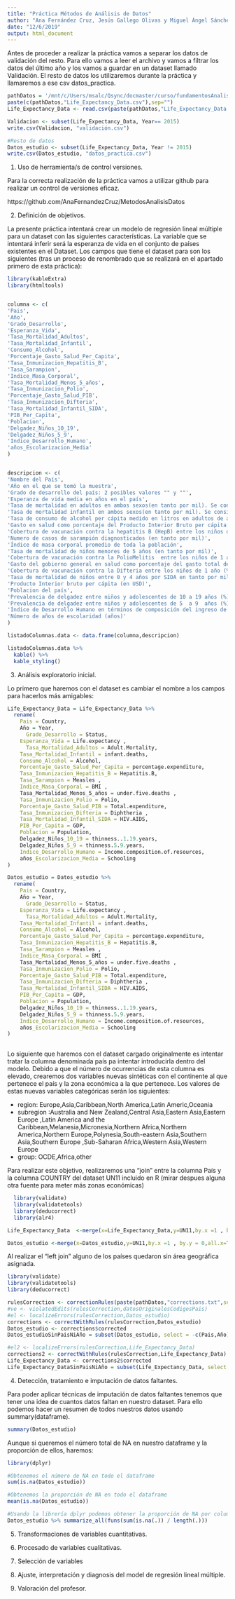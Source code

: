 ```yaml
---
title: "Práctica Métodos de Análisis de Datos"
author: "Ana Fernández Cruz, Jesús Gallego Olivas y Miguel Ángel Sánchez Alcázar"
date: "12/6/2019"
output: html_document
---
```



Antes de proceder a realizar la práctica vamos a separar los datos de validación del resto. Para ello vamos a leer el archivo y vamos a filtrar los datos del último año y los vamos a guardar en un dataset llamado Validación. El resto de datos los utilizaremos durante la práctica y llamaremos a ese csv datos_practica.
```r

pathDatos = '/mnt/c/Users/msalc/Qsync/docmaster/curso/fundamentosAnalisisDatos/practicaModelado/MetodosAnalisisDatos/'
paste(c(pathDatos,"Life_Expectancy_Data.csv"),sep="")
Life_Expectancy_Data <- read.csv(paste(pathDatos,"Life_Expectancy_Data.csv",sep=""))

Validacion <- subset(Life_Expectancy_Data, Year== 2015)
write.csv(Validacion, "validación.csv")

#Resto de datos
Datos_estudio <- subset(Life_Expectancy_Data, Year != 2015)
write.csv(Datos_estudio, "datos_practica.csv")
```

1. Uso de herramienta/s de control versiones.

Para la correcta realización de la práctica vamos a utilizar github para realizar un control de versiones eficaz.

https://github.com/AnaFernandezCruz/MetodosAnalisisDatos

2. Definición de objetivos.

  La presente práctica intentará crear un modelo de regresión lineal múltiple para un dataset con las siguientes características. La variable que se intentará inferir será la esperanza de vida en el conjunto de países existentes en el Dataset. Los campos que tiene el dataset para son los siguientes (tras un proceso de renombrado que se realizará en el apartado primero de esta práctica):
  
```r

library(kableExtra)
library(htmltools)


columna <- c(
'Pais',
'Año',
'Grado_Desarrollo',
'Esperanza_Vida',
'Tasa_Mortalidad_Adultos',
'Tasa_Mortalidad_Infantil',
'Consumo_Alcohol',
'Porcentaje_Gasto_Salud_Per_Capita',
'Tasa_Inmunizacion_Hepatitis_B',
'Tasa_Sarampion',
'Indice_Masa_Corporal',
'Tasa_Mortalidad_Menos_5_años',
'Tasa_Inmunizacion_Polio',
'Porcentaje_Gasto_Salud_PIB',
'Tasa_Inmunizacion_Difteria',
'Tasa_Mortalidad_Infantil_SIDA',
'PIB_Per_Capita',
'Poblacion',
'Delgadez_Niños_10_19',
'Delgadez_Niños_5_9',
'Indice_Desarrollo_Humano',
'años_Escolarizacion_Media'
)


descripcion <- c(
'Nombre del País',
'Año en el que se tomó la muestra',
'Grado de desarrollo del país: 2 posibles valores "" y ""',
'Esperanza de vida media en años en el país',
'Tasa de mortalidad en adultos en ambos sexos(en tanto por mil). Se considera adulto a todo aquel individio entre 15 y 60 años',
'Tasa de mortalidad infantil en ambos sexos(en tanto por mil). Se considera niño a todo aquel que no es adulto',
'Tasa de consumo de alcohol per cápita medido en litros en adultos de ambos sexos',
'Gasto en salud como porcentaje del Producto Interior Bruto per cápita (%)',
'Cobertura de vacunación contra la hepatitis B (HepB) entre los niños de 1 año (%)',
'Numero de casos de sarampión diagnosticados (en tanto por mil)',
'Índice de masa corporal promedio de toda la población',
'Tasa de mortalidad de niños menores de 5 años (en tanto por mil)',
'Cobertura de vacunación contra la PolioMelitis  entre los niños de 1 año (%)',
'Gasto del gobierno general en salud como porcentaje del gasto total del gobierno (%)',
'Cobertura de vacunación contra la Difteria entre los niños de 1 año (%)',
'Tasa de mortalidad de niños entre 0 y 4 años por SIDA en tanto por mil',
'Producto Interior bruto per cápita (en USD)',
'Poblacion del país',
'Prevalencia de delgadez entre niños y adolescentes de 10 a 19 años (%)',
'Prevalencia de delgadez entre niños y adolescentes de 5  a 9  años (%)',
'Índice de Desarrollo Humano en términos de composición del ingreso de los recursos (índice que varía de 0 a 1)',
'Número de años de escolaridad (años)'
)

listadoColumnas.data <- data.frame(columna,descripcion)

listadoColumnas.data %>%
  kable() %>%
  kable_styling()

```
  
  

3. Análisis exploratorio inicial.

  Lo primero que haremos con el dataset es cambiar el nombre a los campos para hacerlos más amigables:
  
```r

Life_Expectancy_Data = Life_Expectancy_Data %>% 
  rename(
    Pais = Country,
    Año = Year,
	  Grado_Desarrollo = Status,
    Esperanza_Vida = Life.expectancy ,
	  Tasa_Mortalidad_Adultos = Adult.Mortality,
	Tasa_Mortalidad_Infantil = infant.deaths,
	Consumo_Alcohol = Alcohol,
	Porcentaje_Gasto_Salud_Per_Capita = percentage.expenditure,
	Tasa_Inmunizacion_Hepatitis_B = Hepatitis.B,
	Tasa_Sarampion = Measles , 
	Indice_Masa_Corporal = BMI ,
	Tasa_Mortalidad_Menos_5_años = under.five.deaths ,
	Tasa_Inmunizacion_Polio = Polio,
	Porcentaje_Gasto_Salud_PIB = Total.expenditure,
	Tasa_Inmunizacion_Difteria = Diphtheria , 
	Tasa_Mortalidad_Infantil_SIDA = HIV.AIDS,
	PIB_Per_Capita = GDP,
	Poblacion = Population,
	Delgadez_Niños_10_19 = thinness..1.19.years,
	Delgadez_Niños_5_9 = thinness.5.9.years,
	Indice_Desarrollo_Humano = Income.composition.of.resources,
	años_Escolarizacion_Media = Schooling
)

Datos_estudio = Datos_estudio %>% 
  rename(
    Pais = Country,
    Año = Year,
	  Grado_Desarrollo = Status,
    Esperanza_Vida = Life.expectancy ,
	  Tasa_Mortalidad_Adultos = Adult.Mortality,
	Tasa_Mortalidad_Infantil = infant.deaths,
	Consumo_Alcohol = Alcohol,
	Porcentaje_Gasto_Salud_Per_Capita = percentage.expenditure,
	Tasa_Inmunizacion_Hepatitis_B = Hepatitis.B,
	Tasa_Sarampion = Measles , 
	Indice_Masa_Corporal = BMI ,
	Tasa_Mortalidad_Menos_5_años = under.five.deaths ,
	Tasa_Inmunizacion_Polio = Polio,
	Porcentaje_Gasto_Salud_PIB = Total.expenditure,
	Tasa_Inmunizacion_Difteria = Diphtheria , 
	Tasa_Mortalidad_Infantil_SIDA = HIV.AIDS,
	PIB_Per_Capita = GDP,
	Poblacion = Population,
	Delgadez_Niños_10_19 = thinness..1.19.years,
	Delgadez_Niños_5_9 = thinness.5.9.years,
	Indice_Desarrollo_Humano = Income.composition.of.resources,
	años_Escolarizacion_Media = Schooling
)
  
```
  


  Lo siguiente que haremos con el dataset cargado originalmente es intentar tratar la columna denominada país pa intentar introducirla dentro del modelo. Debido a que el número de ocurrencias de esta columna es elevado, crearemos dos variables nuevas sintéticas con el continente al que pertenece el país y la zona económica a la que pertenece.  Los valores de estas nuevas variables categóricas serán los siguientes:
  
  * region: Europe,Asia,Caribbean,North America,Latin Americ,Oceania
  * subregion :Australia and New Zealand,Central Asia,Eastern Asia,Eastern Europe
,Latin America and the Caribbean,Melanesia,Micronesia,Northern Africa,Northern America,Northern Europe,Polynesia,South-eastern Asia,Southern Asia,Southern Europe
,Sub-Saharan Africa,Western Asia,Western Europe
  * group:  OCDE,Africa,other 
  
 Para realizar este objetivo, realizaremos una "join" entre la columna País y la columna COUNTRY del dataset UN11 incluido en R (mirar despues alguna otra fuente para meter más zonas económicas)

```r
  library(validate)
  library(validatetools)
  library(deducorrect)
  library(alr4)

Life_Expectancy_Data  <-merge(x=Life_Expectancy_Data,y=UN11,by.x =1 , by.y = 0,all.x=TRUE)

Datos_estudio <-merge(x=Datos_estudio,y=UN11,by.x =1 , by.y = 0,all.x=TRUE)


```

   Al realizar el "left join" alguno de los países quedaron sin área geográfica asignada.
   
```r

library(validate)
library(validatetools)
library(deducorrect)

rulesCorrection <- correctionRules(paste(pathDatos,"corrections.txt",sep=""))
#ve <- violatedEdits(rulesCorrection,datosOriginalesCodigosPais)
#el <- localizeErrors(rulesCorrection,Datos_estudio)
corrections <- correctWithRules(rulesCorrection,Datos_estudio)
Datos_estudio <- corrections$corrected
Datos_estudioSinPaisNiAño = subset(Datos_estudio, select = -c(Pais,Año) )

#el2 <- localizeErrors(rulesCorrection,Life_Expectancy_Data)
corrections2 <- correctWithRules(rulesCorrection,Life_Expectancy_Data)
Life_Expectancy_Data <- corrections2$corrected
Life_Expectancy_DataSinPaisNiAño = subset(Life_Expectancy_Data, select = -c(Pais,Año) )

```

4. Detección, tratamiento e imputación de datos faltantes.

Para poder aplicar técnicas de imputación de datos faltantes tenemos que tener una idea de cuantos datos faltan en nuestro dataset. Para ello podemos hacer un resumen de todos nuestros datos usando summary(dataframe).

```r
summary(Datos_estudio)
```

Aunque si queremos el número total de NA en nuestro dataframe y la proporción de ellos, haremos:

```r
library(dplyr)
```

```r
#Obtenemos el número de NA en todo el dataframe
sum(is.na(Datos_estudio))

#Obtenemos la proporción de NA en todo el dataframe
mean(is.na(Datos_estudio))

#Usando la librería dplyr podemos obtener la proporción de NA por columnas
Datos_estudio %>% summarize_all(funs(sum(is.na(.)) / length(.)))
```

5. Transformaciones de variables cuantitativas.


6. Procesado de variables cualitativas.


7. Selección de variables


8. Ajuste, interpretación y diagnosis del model de regresión lineal múltiple.


9. Valoración del profesor.